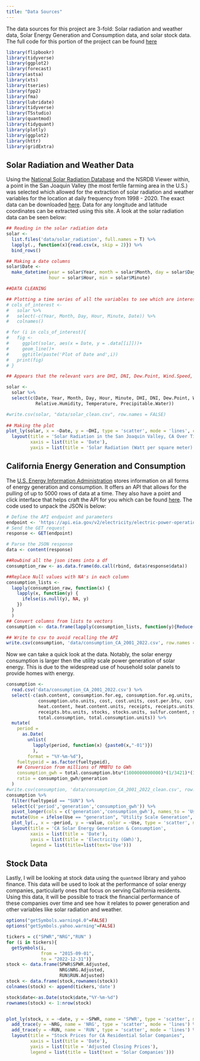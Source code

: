 ```yaml
---
title: "Data Sources"
---
```


The data sources for this project are 3-fold: Solar radiation and weather data, Solar Energy Generation and Consumption data, and solar stock data. The full code for this portion of the project can be found [here]()
```r
library(flipbookr)
library(tidyverse)
library(ggplot2)
library(forecast)
library(astsa) 
library(xts)
library(tseries)
library(fpp2)
library(fma)
library(lubridate)
library(tidyverse)
library(TSstudio)
library(quantmod)
library(tidyquant)
library(plotly)
library(ggplot2)
library(httr)
library(gridExtra)
```

## Solar Radiation and Weather Data

Using the [National Solar Radiation Database](https://nsrdb.nrel.gov/) and the NSRDB Viewer within, a point in the San Joaquin Valley (the most fertile farming area in the U.S.) was selected which allowed for the extraction of solar radiation and weather variables for the location at daily frequency from 1998 - 2020. The exact data can be downloaded [here](./data/solar_radiation.zip). Data for any longitude and latitude coordinates can be extracted using this site. A look at the solar radiation data can be seen below:
```r
## Reading in the solar radiation data
solar <- 
  list.files('data/solar_radiation', full.names = T) %>%
  lapply(., function(x){read.csv(x, skip = 2)}) %>%
  bind_rows()

## Making a date columns
solar$Date <- 
  make_datetime(year = solar$Year, month = solar$Month, day = solar$Day, 
                hour = solar$Hour, min = solar$Minute)

##DATA CLEANING

## Plotting a time series of all the variables to see which are interesting
# cols_of_interest <- 
#   solar %>% 
#   select(-c(Year, Month, Day, Hour, Minute, Date)) %>% 
#   colnames()

# for (i in cols_of_interest){
#   fig <- 
#     ggplot(solar, aes(x = Date, y = .data[[i]]))+
#     geom_line()+
#     ggtitle(paste('Plot of Date and',i))
#   print(fig)
# }

## Appears that the relevant vars are DHI, DNI, Dew.Point, Wind.Speed, Relative.Humidity, Temperature, and Precipitable.Water

solar <- 
  solar %>%
  select(c(Date, Year, Month, Day, Hour, Minute, DHI, DNI, Dew.Point, Wind.Speed,
           Relative.Humidity, Temperature, Precipitable.Water))

#write.csv(solar, "data/solar_clean.csv", row.names = FALSE)
  
## Making the plot
plot_ly(solar, x = ~Date, y = ~DHI, type = 'scatter', mode = 'lines', color = 'red') %>%
  layout(title = 'Solar Radiation in the San Joaquin Valley, CA Over Time',
         xaxis = list(title = 'Date'),
         yaxis = list(title = 'Solar Radiation (Watt per square meter)'))


```

## California Energy Generation and Consumption

The [U.S. Energy Information Administration](https://www.eia.gov/) stores information on all forms of energy generation and consumption. It offers an API that allows for the pulling of up to 5000 rows of data at a time. They also have a point and click interface that helps craft the API for you which can be found [here](https://www.eia.gov/opendata/browser/electricity/electric-power-operational-data). The code used to unpack the JSON is below:
```r

# Define the API endpoint and parameters
endpoint <- 'https://api.eia.gov/v2/electricity/electric-power-operational-data/data/?frequency=monthly&data[0]=ash-content&data[1]=consumption-for-eg&data[2]=consumption-for-eg-btu&data[3]=consumption-uto&data[4]=consumption-uto-btu&data[5]=cost&data[6]=cost-per-btu&data[7]=generation&data[8]=heat-content&data[9]=receipts&data[10]=receipts-btu&data[11]=stocks&data[12]=sulfur-content&data[13]=total-consumption&data[14]=total-consumption-btu&facets[sectorid][]=98&facets[fueltypeid][]=AOR&facets[fueltypeid][]=NG&facets[fueltypeid][]=SUN&facets[fueltypeid][]=WND&facets[location][]=CA&start=2001-01&end=2022-10&sort[0][column]=period&sort[0][direction]=desc&offset=0&length=5000&api_key=F2M2Ra1oc6mkOx8oTyPnjmCHYN3R5fm12Bkey5we'
# Send the GET request
response <- GET(endpoint)

# Parse the JSON response
data <- content(response)

##Rowbind all the json items into a df
consumption_raw <- as.data.frame(do.call(rbind, data$response$data))

##Replace Null values with NA's in each column
consumption_lists <- 
  lapply(consumption_raw, function(x) {
    lapply(x, function(y) {
      ifelse(is.null(y), NA, y)
    })
  }
  )
## Convert columns from lists to vectors
consumption <- data.frame(lapply(consumption_lists, function(y){Reduce(c, y)}))

## Write to csv to avoid recalling the API
write.csv(consumption, 'data/consumption_CA_2001_2022.csv', row.names = FALSE)

```

Now we can take a quick look at the data. Notably, the solar energy consumption is larger then the utility scale power generation of solar energy. This is due to the widespread use of household solar panels to provide homes with energy.

```r
consumption <-
  read.csv('data/consumption_CA_2001_2022.csv') %>%
  select(-c(ash.content, consumption.for.eg, consumption.for.eg.units, consumption.uto,
            consumption.uto.units, cost, cost.units, cost.per.btu, cost.per.btu.units,
            heat.content, heat.content.units, receipts, receipts.units, receipts.btu,
            receipts.btu.units, stocks, stocks.units, sulfur.content, sulfur.content.units,
            total.consumption, total.consumption.units)) %>%
  mutate(
    period = 
      as.Date(
        unlist(
          lapply(period, function(x) {paste0(x,"-01")})
          ), 
        format = "%Y-%m-%d"),
    fueltypeid = as.factor(fueltypeid),
    ## Conversion from millions of MMBTU to GWh
    consumption_gwh = total.consumption.btu*(1000000000000)*(1/3421)*(1/1000000),
    ratio = consumption_gwh/generation
  ) 
#write.csv(consumption, 'data/consumption_CA_2001_2022_clean.csv', row.names = FALSE)
consumption %>%
  filter(fueltypeid == "SUN") %>%
  select(c('period','generation','consumption_gwh')) %>% 
  pivot_longer(cols = c('generation','consumption_gwh'), names_to = 'Use')%>%
  mutate(Use = ifelse(Use == "generation", "Utility Scale Generation", "Consumption")) %>%
  plot_ly(., x = ~period, y = ~value, color = ~Use, type = 'scatter', mode = 'lines') %>%
  layout(title = 'CA Solar Energy Generation & Consumption',
         xaxis = list(title = 'Date'),
         yaxis = list(title = 'Electricity (GWh)'),
         legend = list(title=list(text='Use')))


```

## Stock Data

Lastly, I will be looking at stock data using the `quantmod` library and yahoo finance. This data will be used to look at the performance of solar energy companies, particularly ones that focus on serving California residents. Using this data, it will be possible to track the financial performance of these companies over time and see how it relates to power generation and other variables like solar radiation and weather.
```r
options("getSymbols.warning4.0"=FALSE)
options("getSymbols.yahoo.warning"=FALSE)

tickers = c("SPWR","NRG","RUN" )
for (i in tickers){
  getSymbols(i,
             from = "2015-09-01",
             to = "2022-12-31")}
stock <- data.frame(SPWR$SPWR.Adjusted,
                    NRG$NRG.Adjusted,
                    RUN$RUN.Adjusted)
stock <- data.frame(stock,rownames(stock))
colnames(stock) <- append(tickers,'date')

stock$date<-as.Date(stock$date,"%Y-%m-%d")
rownames(stock) <- 1:nrow(stock)


plot_ly(stock, x = ~date, y = ~SPWR, name = 'SPWR', type = 'scatter', mode = 'lines') %>%
  add_trace(y = ~NRG, name = 'NRG', type = 'scatter', mode = 'lines') %>%
  add_trace(y = ~RUN, name = 'RUN', type = 'scatter', mode = 'lines') %>%
  layout(title = "Stock Prices for CA Residential Solar Companies",
         xaxis = list(title = 'Date'),
         yaxis = list(title = 'Adjusted Closing Prices'),
         legend = list(title = list(text = 'Solar Companies')))

```

